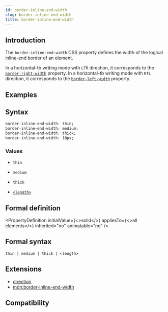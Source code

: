 ```yaml
---
id: border-inline-end-width
slug: border-inline-end-width
title: border-inline-end-width
---
```


## Introduction

The `border-inline-end-width` CSS property defines the width of the logical inline-end border of an element.

In a horizontal-tb writing mode with `LTR` direction, it corresponds to the [`border-right-width`](./border-right-width) property.
In a horizontal-tb writing mode with `RTL` direction, it corresponds to the [`border-left-width`](./border-left-width) property.

## Examples


<Go
  example="css-api"
  defaultFile="src/border-inline-end-width/App.tsx"
  img="https://lf-lynx.tiktok-cdns.com/obj/lynx-artifacts-oss-sg/lynx-website/assets/doc/css/border-inline-width.jpg"
  defaultEntryFile="dist/border-inline-end-width.lynx.bundle"
  entry="src/border-inline-end-width"
/>

## Syntax

```css
border-inline-end-width: thin;
border-inline-end-width: medium;
border-inline-end-width: thick;
border-inline-end-width: 10px;
```

### Values

- `thin`

- `medium`

- `thick`

- [`<length>`](/api/css/data-type/length)

## Formal definition


<PropertyDefinition
  initialValue={<>solid</>}
  appliesTo={<>all elements</>}
  inherited="no"
  animatable="no"
/>

## Formal syntax

```
thin | medium | thick | <length>
```

## Extensions

- [direction](./direction)
- [mdn:border-inline-end-width](https://developer.mozilla.org/en-US/docs/Web/CSS/border-inline-end-width)

## Compatibility


<LegacyCompatTable metadata="css/properties/border-inline-end-width" />
